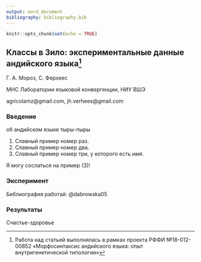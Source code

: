```yaml
---
output: word_document
bibliography: bibliography.bib
---
```


```r
knitr::opts_chunk$set(echo = TRUE)
```

## Классы в Зило: экспериментальные данные андийского языка[^1]

Г. А. Мороз, С. Ферхеес

МНС Лаборатории языковой конвергенции, НИУ ВШЭ

agricolamz@gmail.com, jh.verhees@gmail.com

[^1]: Работа над статьей выполнялась в рамках проекта РФФИ №18-012-00852 «Морфосинтаксис андийского языка: опыт внутригенетической типологии»

### Введение
об андийском языке тыры-пыры 

(@) Славный пример номер раз.
(@) Славный пример номер два.
(@three) Славный пример номер три, у которого есть *имя*.

Я могу сослаться на пример (@three)!

### Эксперимент
Библиография работай: @dabrowska05

### Результаты
Счастье-здоровье
